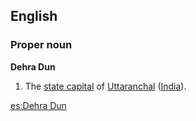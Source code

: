 ==English==
===Proper noun===
'''Dehra Dun'''
#The [[state capital]] of [[Uttaranchal]] ([[India]]).

[[es:Dehra Dun]]